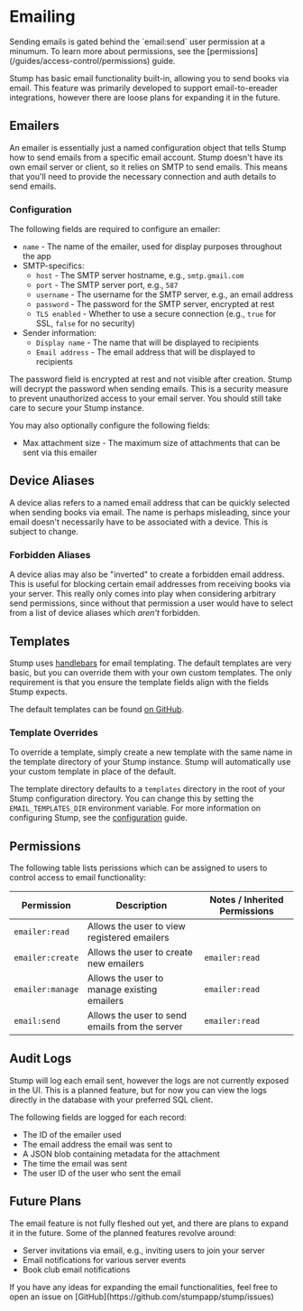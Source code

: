 
# Emailing

<Callout emoji="🔐">
	Sending emails is gated behind the `email:send` user permission at a minumum. To learn more about
	permissions, see the [permissions](/guides/access-control/permissions) guide.
</Callout>

Stump has basic email functionality built-in, allowing you to send books via email. This feature was primarily developed to support email-to-ereader integrations, however there are loose plans for expanding it in the future.

## Emailers

An emailer is essentially just a named configuration object that tells Stump how to send emails from a specific email account. Stump doesn't have its own email server or client, so it relies on SMTP to send emails. This means that you'll need to provide the necessary connection and auth details to send emails.

### Configuration

The following fields are required to configure an emailer:

- `name` - The name of the emailer, used for display purposes throughout the app
- SMTP-specifics:
  - `host` - The SMTP server hostname, e.g., `smtp.gmail.com`
  - `port` - The SMTP server port, e.g., `587`
  - `username` - The username for the SMTP server, e.g., an email address
  - `password` - The password for the SMTP server, encrypted at rest
  - `TLS enabled` - Whether to use a secure connection (e.g., `true` for SSL, `false` for no security)
- Sender information:
  - `Display name` - The name that will be displayed to recipients
  - `Email address` - The email address that will be displayed to recipients

<Callout emoji="🔒">
	The password field is encrypted at rest and not visible after creation. Stump will decrypt the
	password when sending emails. This is a security measure to prevent unauthorized access to your
	email server. You should still take care to secure your Stump instance.
</Callout>

You may also optionally configure the following fields:

- Max attachment size - The maximum size of attachments that can be sent via this emailer

## Device Aliases

A device alias refers to a named email address that can be quickly selected when sending books via email. The name is perhaps misleading, since your email doesn't necessarily have to be associated with a device. This is subject to change.

### Forbidden Aliases

A device alias may also be "inverted" to create a forbidden email address. This is useful for blocking certain email addresses from receiving books via your server. This really only comes into play when considering arbitrary send permissions, since without that permission a user would have to select from a list of device aliases which _aren't_ forbidden.

## Templates

Stump uses [handlebars](https://handlebarsjs.com/) for email templating. The default templates are very basic, but you can override them with your own custom templates. The only requirement is that you ensure the template fields align with the fields Stump expects.

The default templates can be found [on GitHub](https://github.com/stumpapp/stump/tree/main/crates/email/templates).

### Template Overrides

To override a template, simply create a new template with the same name in the template directory of your Stump instance. Stump will automatically use your custom template in place of the default.

The template directory defaults to a `templates` directory in the root of your Stump configuration directory. You can change this by setting the `EMAIL_TEMPLATES_DIR` environment variable. For more information on configuring Stump, see the [configuration](/guides/configuration/server-options) guide.

## Permissions

The following table lists perissions which can be assigned to users to control access to email functionality:

| Permission       | Description                                    | Notes / Inherited Permissions |
| ---------------- | ---------------------------------------------- | ----------------------------- |
| `emailer:read`   | Allows the user to view registered emailers    |                               |
| `emailer:create` | Allows the user to create new emailers         | `emailer:read`                |
| `emailer:manage` | Allows the user to manage existing emailers    | `emailer:read`                |
| `email:send`     | Allows the user to send emails from the server | `emailer:read`                |

## Audit Logs

Stump will log each email sent, however the logs are not currently exposed in the UI. This is a planned feature, but for now you can view the logs directly in the database with your preferred SQL client.

The following fields are logged for each record:

- The ID of the emailer used
- The email address the email was sent to
- A JSON blob containing metadata for the attachment
- The time the email was sent
- The user ID of the user who sent the email

## Future Plans

The email feature is not fully fleshed out yet, and there are plans to expand it in the future. Some of the planned features revolve around:

- Server invitations via email, e.g., inviting users to join your server
- Email notifications for various server events
- Book club email notifications

<Callout emoji="🚀">
	If you have any ideas for expanding the email functionalities, feel free to open an issue on
	[GitHub](https://github.com/stumpapp/stump/issues)
</Callout>
